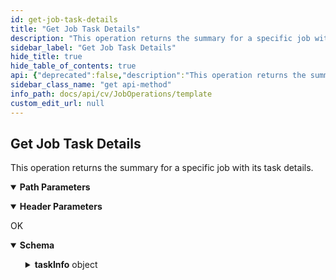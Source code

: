```yaml
---
id: get-job-task-details
title: "Get Job Task Details"
description: "This operation returns the summary for a specific job with its task details."
sidebar_label: "Get Job Task Details"
hide_title: true
hide_table_of_contents: true
api: {"deprecated":false,"description":"This operation returns the summary for a specific job with its task details.\n","operationId":"Get Job Task Details","parameters":[{"description":"","in":"header","name":"Authtoken","required":true,"schema":{"example":"{{TOKEN}}","type":"string"}},{"description":"","in":"path","name":"jobId","required":true,"schema":{"type":"string"}}],"tags":["Job Operations"],"responses":{"200":{"description":"OK","content":{"application/json":{"schema":{"type":"object","properties":{"taskInfo":{"type":"object","properties":{"associations":{"type":"array","items":{"type":"object","properties":{"subclientId":{"type":"integer"},"applicationId":{"type":"integer"},"clientName":{"type":"string"},"backupsetId":{"type":"integer"},"instanceId":{"type":"integer"},"clientId":{"type":"integer"},"subclientName":{"type":"string"},"backupsetName":{"type":"string"},"instanceName":{"type":"string"},"_type_":{"type":"integer"},"appName":{"type":"string"}}}},"task":{"type":"object","properties":{"ownerId":{"type":"integer"},"runUserId":{"type":"integer"},"taskType":{"type":"integer"}}},"subTasks":{"type":"array","items":{"type":"object","properties":{"subTaskOperation":{"type":"integer"},"subTask":{"type":"object","properties":{"subTaskType":{"type":"integer"},"operationType":{"type":"integer"}}},"options":{"type":"object","properties":{"adminOpts":{"type":"object","properties":{"updateOption":{"type":"object","properties":{"invokeLevel":{"type":"integer"}}}}},"restoreOptions":{"type":"object","properties":{"restoreACLsType":{"type":"integer"},"impersonation":{"type":"object","properties":{"useImpersonation":{"type":"boolean"},"user":{"type":"object","properties":{"password":{"type":"string"}}}}},"virtualServerRstOption":{"type":"object","properties":{"viewType":{"type":"integer"},"isFileBrowse":{"type":"boolean"},"userPassword":{"type":"object","properties":{"userName":{"type":"string"}}},"diskLevelVMRestoreOption":{"type":"object","properties":{"useVcloudCredentials":{"type":"boolean"}}}}},"volumeRstOption":{"type":"object","properties":{"volumeLeveRestore":{"type":"boolean"}}},"browseOption":{"type":"object","properties":{"listMedia":{"type":"boolean"},"useExactIndex":{"type":"boolean"},"noImage":{"type":"boolean"},"fromTime":{"type":"integer"},"commCellId":{"type":"integer"},"toTime":{"type":"integer"},"mediaOption":{"type":"object","properties":{"copyPrecedence":{"type":"object","properties":{"copyPrecedence":{"type":"integer"}}}}},"timeRange":{"type":"object","properties":{"_type_":{"type":"integer"}}}}},"commonOptions":{"type":"object","properties":{"clusterDBBackedup":{"type":"boolean"},"isFromBrowseBackup":{"type":"boolean"},"preserveLevel":{"type":"integer"},"stripLevelType":{"type":"integer"},"restoreACLs":{"type":"boolean"},"stripLevel":{"type":"integer"},"overwriteFiles":{"type":"boolean"},"unconditionalOverwrite":{"type":"boolean"},"detectRegularExpression":{"type":"boolean"}}},"destination":{"type":"object","properties":{"isLegalHold":{"type":"boolean"},"inPlace":{"type":"boolean"},"destClient":{"type":"object","properties":{"clientId":{"type":"integer"},"clientName":{"type":"string"}}},"destPath":{"type":"array","items":{"type":"string"}}}},"fileOption":{"type":"object","properties":{"sourceItem":{"type":"array","items":{"type":"string"}}}}}}}}}}}}}},"x-examples":{"Example 1":{"taskInfo":{"associations":[{"subclientId":587,"applicationId":106,"clientName":"VMWare_SP14","backupsetId":217,"instanceId":163,"clientId":1407,"subclientName":"windowsVMsync","backupsetName":"defaultBackupSet","instanceName":"VMware","_type_":0,"appName":"Virtual Server"}],"task":{"ownerId":1,"runUserId":1,"taskType":1},"subTasks":[{"subTaskOperation":1,"subTask":{"subTaskType":3,"operationType":1001},"options":{"adminOpts":{"updateOption":{"invokeLevel":0}},"restoreOptions":{"restoreACLsType":3,"impersonation":{"useImpersonation":true,"user":{"password":"/x05M2NmZTNlZWI4NTRlOGFhNjRlMDE1NWJlYzAxOTY3NGQ1"}},"virtualServerRstOption":{"viewType":0,"isFileBrowse":true,"userPassword":{"userName":"root"},"diskLevelVMRestoreOption":{"useVcloudCredentials":true}},"volumeRstOption":{"volumeLeveRestore":false},"browseOption":{"listMedia":false,"useExactIndex":false,"noImage":true,"fromTime":0,"commCellId":2,"toTime":0,"mediaOption":{"copyPrecedence":{"copyPrecedence":0}},"timeRange":{"_type_":54}},"commonOptions":{"clusterDBBackedup":false,"isFromBrowseBackup":true,"preserveLevel":1,"stripLevelType":0,"restoreACLs":true,"stripLevel":0,"overwriteFiles":false,"unconditionalOverwrite":false,"detectRegularExpression":true},"destination":{"isLegalHold":false,"inPlace":false,"destClient":{"clientId":706,"clientName":"arya2016proxy"},"destPath":["C:/Logs"]},"fileOption":{"sourceItem":["/50172d1f-e697-9ebd-19b2-eb51e1537925/C/bootmgr"]}}}}]}}}},"examples":{"Example 1":{"value":{"taskInfo":{"associations":[{"subclientId":587,"applicationId":106,"clientName":"VMWare_SP14","backupsetId":217,"instanceId":163,"clientId":1407,"subclientName":"windowsVMsync","backupsetName":"defaultBackupSet","instanceName":"VMware","_type_":0,"appName":"Virtual Server"}],"task":{"ownerId":1,"runUserId":1,"taskType":1},"subTasks":[{"subTaskOperation":1,"subTask":{"subTaskType":3,"operationType":1001},"options":{"adminOpts":{"updateOption":{"invokeLevel":0}},"restoreOptions":{"restoreACLsType":3,"impersonation":{"useImpersonation":true,"user":{"password":"/x05M2NmZTNlZWI4NTRlOGFhNjRlMDE1NWJlYzAxOTY3NGQ1"}},"virtualServerRstOption":{"viewType":0,"isFileBrowse":true,"userPassword":{"userName":"root"},"diskLevelVMRestoreOption":{"useVcloudCredentials":true}},"volumeRstOption":{"volumeLeveRestore":false},"browseOption":{"listMedia":false,"useExactIndex":false,"noImage":true,"fromTime":0,"commCellId":2,"toTime":0,"mediaOption":{"copyPrecedence":{"copyPrecedence":0}},"timeRange":{"_type_":54}},"commonOptions":{"clusterDBBackedup":false,"isFromBrowseBackup":true,"preserveLevel":1,"stripLevelType":0,"restoreACLs":true,"stripLevel":0,"overwriteFiles":false,"unconditionalOverwrite":false,"detectRegularExpression":true},"destination":{"isLegalHold":false,"inPlace":false,"destClient":{"clientId":706,"clientName":"arya2016proxy"},"destPath":["C:/Logs"]},"fileOption":{"sourceItem":["/50172d1f-e697-9ebd-19b2-eb51e1537925/C/bootmgr"]}}}}]}}}}}}}},"method":"get","path":"/Job/{jobId}/TaskDetails","servers":[{"url":"http://{hostname}/webconsole/api","variables":{"hostname":{"default":"localhost","description":"Webconsole"}}}],"info":{"title":"Template","contact":{},"version":"1.0","description":"Template"},"postman":{"name":"Get Job Task Details","description":{"content":"This operation returns the summary for a specific job with its task details.\n","type":"text/plain"},"url":{"path":["Job",":jobId","TaskDetails"],"host":["{{baseUrl}}"],"query":[],"variable":[{"disabled":false,"description":{"content":"(Required) ","type":"text/plain"},"type":"any","value":"","key":"jobId"}]},"header":[{"disabled":false,"description":{"content":"(Required) ","type":"text/plain"},"key":"Authtoken","value":""},{"key":"Accept","value":"application/json"}],"method":"GET"}}
sidebar_class_name: "get api-method"
info_path: docs/api/cv/JobOperations/template
custom_edit_url: null
---
```



## Get Job Task Details



This operation returns the summary for a specific job with its task details.


<details style={{"marginBottom":"1rem"}} data-collapsed={false} open={true}><summary style={{}}><strong>Path Parameters</strong></summary><div><ul><ParamsItem className={"paramsItem"} param={{"description":"","in":"path","name":"jobId","required":true,"schema":{"type":"string"}}}></ParamsItem></ul></div></details><details style={{"marginBottom":"1rem"}} data-collapsed={false} open={true}><summary style={{}}><strong>Header Parameters</strong></summary><div><ul><ParamsItem className={"paramsItem"} param={{"description":"","in":"header","name":"Authtoken","required":true,"schema":{"example":"{{TOKEN}}","type":"string"}}}></ParamsItem></ul></div></details><div><ApiTabs><TabItem label={"200"} value={"200"}><div>

OK

</div><div><MimeTabs schemaType={"response"}><TabItem label={"application/json"} value={"application/json"}><SchemaTabs><TabItem label={"Schema"} value={"Schema"}><details style={{}} data-collapsed={false} open={true}><summary style={{"textAlign":"left"}}><strong>Schema</strong></summary><div style={{"textAlign":"left","marginLeft":"1rem"}}></div><ul style={{"marginLeft":"1rem"}}><SchemaItem collapsible={true} className={"schemaItem"}><details style={{}}><summary style={{}}><strong>taskInfo</strong><span style={{"opacity":"0.6"}}> object</span></summary><div style={{"marginLeft":"1rem"}}><SchemaItem collapsible={true} className={"schemaItem"}><details style={{}}><summary style={{}}><strong>associations</strong><span style={{"opacity":"0.6"}}> object[]</span></summary><div style={{"marginLeft":"1rem"}}><SchemaItem collapsible={false} name={"subclientId"} required={false} deprecated={undefined} schemaDescription={undefined} schemaName={"integer"} qualifierMessage={undefined} defaultValue={undefined}></SchemaItem><SchemaItem collapsible={false} name={"applicationId"} required={false} deprecated={undefined} schemaDescription={undefined} schemaName={"integer"} qualifierMessage={undefined} defaultValue={undefined}></SchemaItem><SchemaItem collapsible={false} name={"clientName"} required={false} deprecated={undefined} schemaDescription={undefined} schemaName={"string"} qualifierMessage={undefined} defaultValue={undefined}></SchemaItem><SchemaItem collapsible={false} name={"backupsetId"} required={false} deprecated={undefined} schemaDescription={undefined} schemaName={"integer"} qualifierMessage={undefined} defaultValue={undefined}></SchemaItem><SchemaItem collapsible={false} name={"instanceId"} required={false} deprecated={undefined} schemaDescription={undefined} schemaName={"integer"} qualifierMessage={undefined} defaultValue={undefined}></SchemaItem><SchemaItem collapsible={false} name={"clientId"} required={false} deprecated={undefined} schemaDescription={undefined} schemaName={"integer"} qualifierMessage={undefined} defaultValue={undefined}></SchemaItem><SchemaItem collapsible={false} name={"subclientName"} required={false} deprecated={undefined} schemaDescription={undefined} schemaName={"string"} qualifierMessage={undefined} defaultValue={undefined}></SchemaItem><SchemaItem collapsible={false} name={"backupsetName"} required={false} deprecated={undefined} schemaDescription={undefined} schemaName={"string"} qualifierMessage={undefined} defaultValue={undefined}></SchemaItem><SchemaItem collapsible={false} name={"instanceName"} required={false} deprecated={undefined} schemaDescription={undefined} schemaName={"string"} qualifierMessage={undefined} defaultValue={undefined}></SchemaItem><SchemaItem collapsible={false} name={"_type_"} required={false} deprecated={undefined} schemaDescription={undefined} schemaName={"integer"} qualifierMessage={undefined} defaultValue={undefined}></SchemaItem><SchemaItem collapsible={false} name={"appName"} required={false} deprecated={undefined} schemaDescription={undefined} schemaName={"string"} qualifierMessage={undefined} defaultValue={undefined}></SchemaItem></div></details></SchemaItem><SchemaItem collapsible={true} className={"schemaItem"}><details style={{}}><summary style={{}}><strong>task</strong><span style={{"opacity":"0.6"}}> object</span></summary><div style={{"marginLeft":"1rem"}}><SchemaItem collapsible={false} name={"ownerId"} required={false} deprecated={undefined} schemaDescription={undefined} schemaName={"integer"} qualifierMessage={undefined} defaultValue={undefined}></SchemaItem><SchemaItem collapsible={false} name={"runUserId"} required={false} deprecated={undefined} schemaDescription={undefined} schemaName={"integer"} qualifierMessage={undefined} defaultValue={undefined}></SchemaItem><SchemaItem collapsible={false} name={"taskType"} required={false} deprecated={undefined} schemaDescription={undefined} schemaName={"integer"} qualifierMessage={undefined} defaultValue={undefined}></SchemaItem></div></details></SchemaItem><SchemaItem collapsible={true} className={"schemaItem"}><details style={{}}><summary style={{}}><strong>subTasks</strong><span style={{"opacity":"0.6"}}> object[]</span></summary><div style={{"marginLeft":"1rem"}}><SchemaItem collapsible={false} name={"subTaskOperation"} required={false} deprecated={undefined} schemaDescription={undefined} schemaName={"integer"} qualifierMessage={undefined} defaultValue={undefined}></SchemaItem><SchemaItem collapsible={true} className={"schemaItem"}><details style={{}}><summary style={{}}><strong>subTask</strong><span style={{"opacity":"0.6"}}> object</span></summary><div style={{"marginLeft":"1rem"}}><SchemaItem collapsible={false} name={"subTaskType"} required={false} deprecated={undefined} schemaDescription={undefined} schemaName={"integer"} qualifierMessage={undefined} defaultValue={undefined}></SchemaItem><SchemaItem collapsible={false} name={"operationType"} required={false} deprecated={undefined} schemaDescription={undefined} schemaName={"integer"} qualifierMessage={undefined} defaultValue={undefined}></SchemaItem></div></details></SchemaItem><SchemaItem collapsible={true} className={"schemaItem"}><details style={{}}><summary style={{}}><strong>options</strong><span style={{"opacity":"0.6"}}> object</span></summary><div style={{"marginLeft":"1rem"}}><SchemaItem collapsible={true} className={"schemaItem"}><details style={{}}><summary style={{}}><strong>adminOpts</strong><span style={{"opacity":"0.6"}}> object</span></summary><div style={{"marginLeft":"1rem"}}><SchemaItem collapsible={true} className={"schemaItem"}><details style={{}}><summary style={{}}><strong>updateOption</strong><span style={{"opacity":"0.6"}}> object</span></summary><div style={{"marginLeft":"1rem"}}><SchemaItem collapsible={false} name={"invokeLevel"} required={false} deprecated={undefined} schemaDescription={undefined} schemaName={"integer"} qualifierMessage={undefined} defaultValue={undefined}></SchemaItem></div></details></SchemaItem></div></details></SchemaItem><SchemaItem collapsible={true} className={"schemaItem"}><details style={{}}><summary style={{}}><strong>restoreOptions</strong><span style={{"opacity":"0.6"}}> object</span></summary><div style={{"marginLeft":"1rem"}}><SchemaItem collapsible={false} name={"restoreACLsType"} required={false} deprecated={undefined} schemaDescription={undefined} schemaName={"integer"} qualifierMessage={undefined} defaultValue={undefined}></SchemaItem><SchemaItem collapsible={true} className={"schemaItem"}><details style={{}}><summary style={{}}><strong>impersonation</strong><span style={{"opacity":"0.6"}}> object</span></summary><div style={{"marginLeft":"1rem"}}><SchemaItem collapsible={false} name={"useImpersonation"} required={false} deprecated={undefined} schemaDescription={undefined} schemaName={"boolean"} qualifierMessage={undefined} defaultValue={undefined}></SchemaItem><SchemaItem collapsible={true} className={"schemaItem"}><details style={{}}><summary style={{}}><strong>user</strong><span style={{"opacity":"0.6"}}> object</span></summary><div style={{"marginLeft":"1rem"}}><SchemaItem collapsible={false} name={"password"} required={false} deprecated={undefined} schemaDescription={undefined} schemaName={"string"} qualifierMessage={undefined} defaultValue={undefined}></SchemaItem></div></details></SchemaItem></div></details></SchemaItem><SchemaItem collapsible={true} className={"schemaItem"}><details style={{}}><summary style={{}}><strong>virtualServerRstOption</strong><span style={{"opacity":"0.6"}}> object</span></summary><div style={{"marginLeft":"1rem"}}><SchemaItem collapsible={false} name={"viewType"} required={false} deprecated={undefined} schemaDescription={undefined} schemaName={"integer"} qualifierMessage={undefined} defaultValue={undefined}></SchemaItem><SchemaItem collapsible={false} name={"isFileBrowse"} required={false} deprecated={undefined} schemaDescription={undefined} schemaName={"boolean"} qualifierMessage={undefined} defaultValue={undefined}></SchemaItem><SchemaItem collapsible={true} className={"schemaItem"}><details style={{}}><summary style={{}}><strong>userPassword</strong><span style={{"opacity":"0.6"}}> object</span></summary><div style={{"marginLeft":"1rem"}}><SchemaItem collapsible={false} name={"userName"} required={false} deprecated={undefined} schemaDescription={undefined} schemaName={"string"} qualifierMessage={undefined} defaultValue={undefined}></SchemaItem></div></details></SchemaItem><SchemaItem collapsible={true} className={"schemaItem"}><details style={{}}><summary style={{}}><strong>diskLevelVMRestoreOption</strong><span style={{"opacity":"0.6"}}> object</span></summary><div style={{"marginLeft":"1rem"}}><SchemaItem collapsible={false} name={"useVcloudCredentials"} required={false} deprecated={undefined} schemaDescription={undefined} schemaName={"boolean"} qualifierMessage={undefined} defaultValue={undefined}></SchemaItem></div></details></SchemaItem></div></details></SchemaItem><SchemaItem collapsible={true} className={"schemaItem"}><details style={{}}><summary style={{}}><strong>volumeRstOption</strong><span style={{"opacity":"0.6"}}> object</span></summary><div style={{"marginLeft":"1rem"}}><SchemaItem collapsible={false} name={"volumeLeveRestore"} required={false} deprecated={undefined} schemaDescription={undefined} schemaName={"boolean"} qualifierMessage={undefined} defaultValue={undefined}></SchemaItem></div></details></SchemaItem><SchemaItem collapsible={true} className={"schemaItem"}><details style={{}}><summary style={{}}><strong>browseOption</strong><span style={{"opacity":"0.6"}}> object</span></summary><div style={{"marginLeft":"1rem"}}><SchemaItem collapsible={false} name={"listMedia"} required={false} deprecated={undefined} schemaDescription={undefined} schemaName={"boolean"} qualifierMessage={undefined} defaultValue={undefined}></SchemaItem><SchemaItem collapsible={false} name={"useExactIndex"} required={false} deprecated={undefined} schemaDescription={undefined} schemaName={"boolean"} qualifierMessage={undefined} defaultValue={undefined}></SchemaItem><SchemaItem collapsible={false} name={"noImage"} required={false} deprecated={undefined} schemaDescription={undefined} schemaName={"boolean"} qualifierMessage={undefined} defaultValue={undefined}></SchemaItem><SchemaItem collapsible={false} name={"fromTime"} required={false} deprecated={undefined} schemaDescription={undefined} schemaName={"integer"} qualifierMessage={undefined} defaultValue={undefined}></SchemaItem><SchemaItem collapsible={false} name={"commCellId"} required={false} deprecated={undefined} schemaDescription={undefined} schemaName={"integer"} qualifierMessage={undefined} defaultValue={undefined}></SchemaItem><SchemaItem collapsible={false} name={"toTime"} required={false} deprecated={undefined} schemaDescription={undefined} schemaName={"integer"} qualifierMessage={undefined} defaultValue={undefined}></SchemaItem><SchemaItem collapsible={true} className={"schemaItem"}><details style={{}}><summary style={{}}><strong>mediaOption</strong><span style={{"opacity":"0.6"}}> object</span></summary><div style={{"marginLeft":"1rem"}}><SchemaItem collapsible={true} className={"schemaItem"}><details style={{}}><summary style={{}}><strong>copyPrecedence</strong><span style={{"opacity":"0.6"}}> object</span></summary><div style={{"marginLeft":"1rem"}}><SchemaItem collapsible={false} name={"copyPrecedence"} required={false} deprecated={undefined} schemaDescription={undefined} schemaName={"integer"} qualifierMessage={undefined} defaultValue={undefined}></SchemaItem></div></details></SchemaItem></div></details></SchemaItem><SchemaItem collapsible={true} className={"schemaItem"}><details style={{}}><summary style={{}}><strong>timeRange</strong><span style={{"opacity":"0.6"}}> object</span></summary><div style={{"marginLeft":"1rem"}}><SchemaItem collapsible={false} name={"_type_"} required={false} deprecated={undefined} schemaDescription={undefined} schemaName={"integer"} qualifierMessage={undefined} defaultValue={undefined}></SchemaItem></div></details></SchemaItem></div></details></SchemaItem><SchemaItem collapsible={true} className={"schemaItem"}><details style={{}}><summary style={{}}><strong>commonOptions</strong><span style={{"opacity":"0.6"}}> object</span></summary><div style={{"marginLeft":"1rem"}}><SchemaItem collapsible={false} name={"clusterDBBackedup"} required={false} deprecated={undefined} schemaDescription={undefined} schemaName={"boolean"} qualifierMessage={undefined} defaultValue={undefined}></SchemaItem><SchemaItem collapsible={false} name={"isFromBrowseBackup"} required={false} deprecated={undefined} schemaDescription={undefined} schemaName={"boolean"} qualifierMessage={undefined} defaultValue={undefined}></SchemaItem><SchemaItem collapsible={false} name={"preserveLevel"} required={false} deprecated={undefined} schemaDescription={undefined} schemaName={"integer"} qualifierMessage={undefined} defaultValue={undefined}></SchemaItem><SchemaItem collapsible={false} name={"stripLevelType"} required={false} deprecated={undefined} schemaDescription={undefined} schemaName={"integer"} qualifierMessage={undefined} defaultValue={undefined}></SchemaItem><SchemaItem collapsible={false} name={"restoreACLs"} required={false} deprecated={undefined} schemaDescription={undefined} schemaName={"boolean"} qualifierMessage={undefined} defaultValue={undefined}></SchemaItem><SchemaItem collapsible={false} name={"stripLevel"} required={false} deprecated={undefined} schemaDescription={undefined} schemaName={"integer"} qualifierMessage={undefined} defaultValue={undefined}></SchemaItem><SchemaItem collapsible={false} name={"overwriteFiles"} required={false} deprecated={undefined} schemaDescription={undefined} schemaName={"boolean"} qualifierMessage={undefined} defaultValue={undefined}></SchemaItem><SchemaItem collapsible={false} name={"unconditionalOverwrite"} required={false} deprecated={undefined} schemaDescription={undefined} schemaName={"boolean"} qualifierMessage={undefined} defaultValue={undefined}></SchemaItem><SchemaItem collapsible={false} name={"detectRegularExpression"} required={false} deprecated={undefined} schemaDescription={undefined} schemaName={"boolean"} qualifierMessage={undefined} defaultValue={undefined}></SchemaItem></div></details></SchemaItem><SchemaItem collapsible={true} className={"schemaItem"}><details style={{}}><summary style={{}}><strong>destination</strong><span style={{"opacity":"0.6"}}> object</span></summary><div style={{"marginLeft":"1rem"}}><SchemaItem collapsible={false} name={"isLegalHold"} required={false} deprecated={undefined} schemaDescription={undefined} schemaName={"boolean"} qualifierMessage={undefined} defaultValue={undefined}></SchemaItem><SchemaItem collapsible={false} name={"inPlace"} required={false} deprecated={undefined} schemaDescription={undefined} schemaName={"boolean"} qualifierMessage={undefined} defaultValue={undefined}></SchemaItem><SchemaItem collapsible={true} className={"schemaItem"}><details style={{}}><summary style={{}}><strong>destClient</strong><span style={{"opacity":"0.6"}}> object</span></summary><div style={{"marginLeft":"1rem"}}><SchemaItem collapsible={false} name={"clientId"} required={false} deprecated={undefined} schemaDescription={undefined} schemaName={"integer"} qualifierMessage={undefined} defaultValue={undefined}></SchemaItem><SchemaItem collapsible={false} name={"clientName"} required={false} deprecated={undefined} schemaDescription={undefined} schemaName={"string"} qualifierMessage={undefined} defaultValue={undefined}></SchemaItem></div></details></SchemaItem><SchemaItem collapsible={false} name={"destPath"} required={false} deprecated={undefined} schemaDescription={undefined} schemaName={"string[]"} qualifierMessage={undefined} defaultValue={undefined}></SchemaItem></div></details></SchemaItem><SchemaItem collapsible={true} className={"schemaItem"}><details style={{}}><summary style={{}}><strong>fileOption</strong><span style={{"opacity":"0.6"}}> object</span></summary><div style={{"marginLeft":"1rem"}}><SchemaItem collapsible={false} name={"sourceItem"} required={false} deprecated={undefined} schemaDescription={undefined} schemaName={"string[]"} qualifierMessage={undefined} defaultValue={undefined}></SchemaItem></div></details></SchemaItem></div></details></SchemaItem></div></details></SchemaItem></div></details></SchemaItem></div></details></SchemaItem></ul></details></TabItem><TabItem label={"Example (from schema)"} value={"Example (from schema)"}><ResponseSamples responseExample={"{\n  \"taskInfo\": {\n    \"associations\": [\n      {\n        \"subclientId\": 0,\n        \"applicationId\": 0,\n        \"clientName\": \"string\",\n        \"backupsetId\": 0,\n        \"instanceId\": 0,\n        \"clientId\": 0,\n        \"subclientName\": \"string\",\n        \"backupsetName\": \"string\",\n        \"instanceName\": \"string\",\n        \"_type_\": 0,\n        \"appName\": \"string\"\n      }\n    ],\n    \"task\": {\n      \"ownerId\": 0,\n      \"runUserId\": 0,\n      \"taskType\": 0\n    },\n    \"subTasks\": [\n      {\n        \"subTaskOperation\": 0,\n        \"subTask\": {\n          \"subTaskType\": 0,\n          \"operationType\": 0\n        },\n        \"options\": {\n          \"adminOpts\": {\n            \"updateOption\": {\n              \"invokeLevel\": 0\n            }\n          },\n          \"restoreOptions\": {\n            \"restoreACLsType\": 0,\n            \"impersonation\": {\n              \"useImpersonation\": true,\n              \"user\": {\n                \"password\": \"string\"\n              }\n            },\n            \"virtualServerRstOption\": {\n              \"viewType\": 0,\n              \"isFileBrowse\": true,\n              \"userPassword\": {\n                \"userName\": \"string\"\n              },\n              \"diskLevelVMRestoreOption\": {\n                \"useVcloudCredentials\": true\n              }\n            },\n            \"volumeRstOption\": {\n              \"volumeLeveRestore\": true\n            },\n            \"browseOption\": {\n              \"listMedia\": true,\n              \"useExactIndex\": true,\n              \"noImage\": true,\n              \"fromTime\": 0,\n              \"commCellId\": 0,\n              \"toTime\": 0,\n              \"mediaOption\": {\n                \"copyPrecedence\": {\n                  \"copyPrecedence\": 0\n                }\n              },\n              \"timeRange\": {\n                \"_type_\": 0\n              }\n            },\n            \"commonOptions\": {\n              \"clusterDBBackedup\": true,\n              \"isFromBrowseBackup\": true,\n              \"preserveLevel\": 0,\n              \"stripLevelType\": 0,\n              \"restoreACLs\": true,\n              \"stripLevel\": 0,\n              \"overwriteFiles\": true,\n              \"unconditionalOverwrite\": true,\n              \"detectRegularExpression\": true\n            },\n            \"destination\": {\n              \"isLegalHold\": true,\n              \"inPlace\": true,\n              \"destClient\": {\n                \"clientId\": 0,\n                \"clientName\": \"string\"\n              },\n              \"destPath\": [\n                \"string\"\n              ]\n            },\n            \"fileOption\": {\n              \"sourceItem\": [\n                \"string\"\n              ]\n            }\n          }\n        }\n      }\n    ]\n  }\n}"} language={"json"}></ResponseSamples></TabItem><TabItem label={" Example 1"} value={" Example 1"}><ResponseSamples responseExample={"{\n  \"taskInfo\": {\n    \"associations\": [\n      {\n        \"subclientId\": 587,\n        \"applicationId\": 106,\n        \"clientName\": \"VMWare_SP14\",\n        \"backupsetId\": 217,\n        \"instanceId\": 163,\n        \"clientId\": 1407,\n        \"subclientName\": \"windowsVMsync\",\n        \"backupsetName\": \"defaultBackupSet\",\n        \"instanceName\": \"VMware\",\n        \"_type_\": 0,\n        \"appName\": \"Virtual Server\"\n      }\n    ],\n    \"task\": {\n      \"ownerId\": 1,\n      \"runUserId\": 1,\n      \"taskType\": 1\n    },\n    \"subTasks\": [\n      {\n        \"subTaskOperation\": 1,\n        \"subTask\": {\n          \"subTaskType\": 3,\n          \"operationType\": 1001\n        },\n        \"options\": {\n          \"adminOpts\": {\n            \"updateOption\": {\n              \"invokeLevel\": 0\n            }\n          },\n          \"restoreOptions\": {\n            \"restoreACLsType\": 3,\n            \"impersonation\": {\n              \"useImpersonation\": true,\n              \"user\": {\n                \"password\": \"/x05M2NmZTNlZWI4NTRlOGFhNjRlMDE1NWJlYzAxOTY3NGQ1\"\n              }\n            },\n            \"virtualServerRstOption\": {\n              \"viewType\": 0,\n              \"isFileBrowse\": true,\n              \"userPassword\": {\n                \"userName\": \"root\"\n              },\n              \"diskLevelVMRestoreOption\": {\n                \"useVcloudCredentials\": true\n              }\n            },\n            \"volumeRstOption\": {\n              \"volumeLeveRestore\": false\n            },\n            \"browseOption\": {\n              \"listMedia\": false,\n              \"useExactIndex\": false,\n              \"noImage\": true,\n              \"fromTime\": 0,\n              \"commCellId\": 2,\n              \"toTime\": 0,\n              \"mediaOption\": {\n                \"copyPrecedence\": {\n                  \"copyPrecedence\": 0\n                }\n              },\n              \"timeRange\": {\n                \"_type_\": 54\n              }\n            },\n            \"commonOptions\": {\n              \"clusterDBBackedup\": false,\n              \"isFromBrowseBackup\": true,\n              \"preserveLevel\": 1,\n              \"stripLevelType\": 0,\n              \"restoreACLs\": true,\n              \"stripLevel\": 0,\n              \"overwriteFiles\": false,\n              \"unconditionalOverwrite\": false,\n              \"detectRegularExpression\": true\n            },\n            \"destination\": {\n              \"isLegalHold\": false,\n              \"inPlace\": false,\n              \"destClient\": {\n                \"clientId\": 706,\n                \"clientName\": \"arya2016proxy\"\n              },\n              \"destPath\": [\n                \"C:/Logs\"\n              ]\n            },\n            \"fileOption\": {\n              \"sourceItem\": [\n                \"/50172d1f-e697-9ebd-19b2-eb51e1537925/C/bootmgr\"\n              ]\n            }\n          }\n        }\n      }\n    ]\n  }\n}"} language={"json"}></ResponseSamples></TabItem></SchemaTabs></TabItem></MimeTabs></div></TabItem></ApiTabs></div>
      